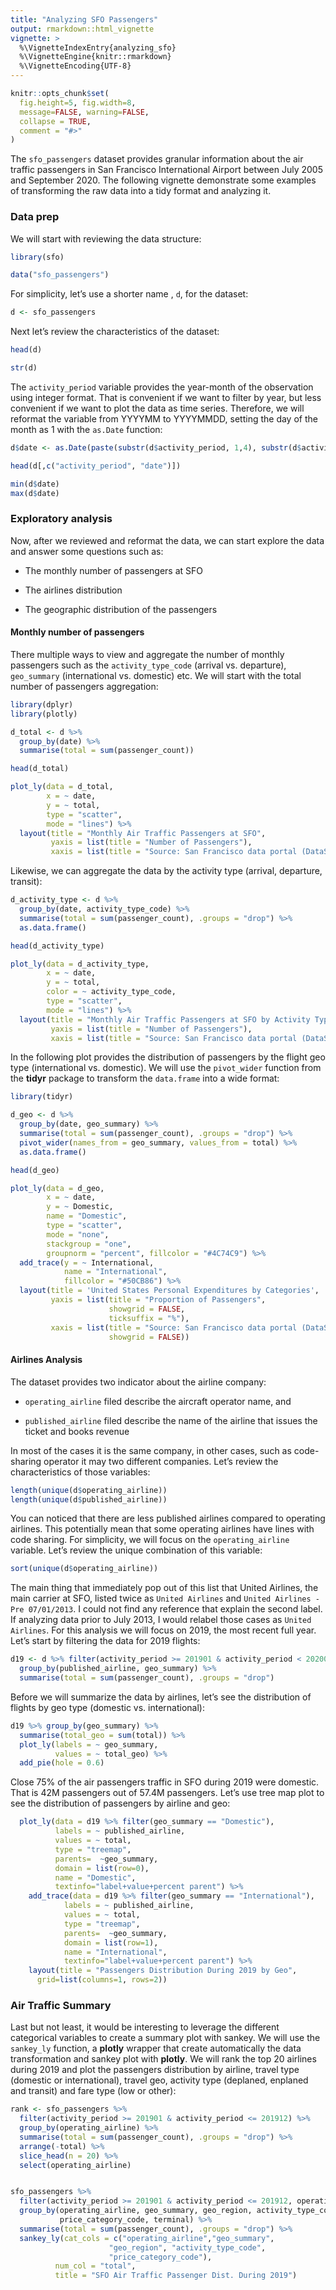 ```yaml
---
title: "Analyzing SFO Passengers"
output: rmarkdown::html_vignette
vignette: >
  %\VignetteIndexEntry{analyzing_sfo}
  %\VignetteEngine{knitr::rmarkdown}
  %\VignetteEncoding{UTF-8}
---
```


```r
knitr::opts_chunk$set(
  fig.height=5, fig.width=8, 
  message=FALSE, warning=FALSE,
  collapse = TRUE,
  comment = "#>"
)
```

The `sfo_passengers` dataset provides granular information about the air traffic passengers in San Francisco International Airport between July 2005 and September 2020. The following vignette demonstrate some examples of transforming the raw data into a tidy format and analyzing it.

### Data prep

We will start with reviewing the data structure:

```r
library(sfo)

data("sfo_passengers")
```

For simplicity, let's use a shorter name , `d`, for the dataset:

```r

d <- sfo_passengers

```

Next let's review the characteristics of the dataset:

```r

head(d)

str(d)

```

The `activity_period` variable provides the year-month of the observation using integer format. That is convenient if we want to filter by year, but less convenient if we want to plot the data as time series. Therefore, we will reformat the variable from YYYYMM to YYYYMMDD, setting the day of the month as 1 with the `as.Date` function:

```r
d$date <- as.Date(paste(substr(d$activity_period, 1,4), substr(d$activity_period, 5,6), "01", sep ="/"))

head(d[,c("activity_period", "date")])

min(d$date)
max(d$date)

```

### Exploratory analysis

Now, after we reviewed and reformat the data, we can start explore the data and answer some questions such as:

-   The monthly number of passengers at SFO

-   The airlines distribution

-   The geographic distribution of the passengers

#### Monthly number of passengers

There multiple ways to view and aggregate the number of monthly passengers such as the `activity_type_code` (arrival vs. departure), `geo_summary` (international vs. domestic) etc. We will start with the total number of passengers aggregation:

```r
library(dplyr)
library(plotly)

d_total <- d %>%
  group_by(date) %>%
  summarise(total = sum(passenger_count))

head(d_total)

plot_ly(data = d_total,
        x = ~ date,
        y = ~ total,
        type = "scatter",
        mode = "lines") %>%
  layout(title = "Monthly Air Traffic Passengers at SFO",
         yaxis = list(title = "Number of Passengers"),
         xaxis = list(title = "Source: San Francisco data portal (DataSF)"))

```

Likewise, we can aggregate the data by the activity type (arrival, departure, transit):

```r

d_activity_type <- d %>%
  group_by(date, activity_type_code) %>%
  summarise(total = sum(passenger_count), .groups = "drop") %>%
  as.data.frame()

head(d_activity_type)

plot_ly(data = d_activity_type,
        x = ~ date,
        y = ~ total,
        color = ~ activity_type_code,
        type = "scatter",
        mode = "lines") %>%
  layout(title = "Monthly Air Traffic Passengers at SFO by Activity Type",
         yaxis = list(title = "Number of Passengers"),
         xaxis = list(title = "Source: San Francisco data portal (DataSF)"))

```

In the following plot provides the distribution of passengers by the flight geo type (international vs. domestic). We will use the `pivot_wider` function from the **tidyr** package to transform the `data.frame` into a wide format:

```r
library(tidyr)

d_geo <- d %>%
  group_by(date, geo_summary) %>%
  summarise(total = sum(passenger_count), .groups = "drop") %>%
  pivot_wider(names_from = geo_summary, values_from = total) %>%
  as.data.frame()

head(d_geo)

plot_ly(data = d_geo, 
        x = ~ date, 
        y = ~ Domestic, 
        name = "Domestic", 
        type = "scatter", 
        mode = "none", 
        stackgroup = "one", 
        groupnorm = "percent", fillcolor = "#4C74C9") %>%
  add_trace(y = ~ International,
            name = "International",
            fillcolor = "#50CB86") %>%
  layout(title = 'United States Personal Expenditures by Categories',
         yaxis = list(title = "Proportion of Passengers", 
                      showgrid = FALSE,
                      ticksuffix = "%"),
         xaxis = list(title = "Source: San Francisco data portal (DataSF)",
                      showgrid = FALSE))


```

#### Airlines Analysis

The dataset provides two indicator about the airline company:

-   `operating_airline` filed describe the aircraft operator name, and

-   `published_airline` filed describe the name of the airline that issues the ticket and books revenue

In most of the cases it is the same company, in other cases, such as code-sharing operator it may two different companies. Let's review the characteristics of those variables:

```r

length(unique(d$operating_airline))
length(unique(d$published_airline))
```

You can noticed that there are less published airlines compared to operating airlines. This potentially mean that some operating airlines have lines with code sharing. For simplicity, we will focus on the `operating_airline` variable. Let's review the unique combination of this variable:

```r
sort(unique(d$operating_airline))

```

The main thing that immediately pop out of this list that United Airlines, the main carrier at SFO, listed twice as `United Airlines` and `United Airlines - Pre 07/01/2013`. I could not find any reference that explain the second label. If analyzing data prior to July 2013, I would relabel those cases as `United Airlines`. For this analysis we will focus on 2019, the most recent full year. Let's start by filtering the data for 2019 flights:

```r

d19 <- d %>% filter(activity_period >= 201901 & activity_period < 202001) %>%
  group_by(published_airline, geo_summary) %>%
  summarise(total = sum(passenger_count), .groups = "drop")

```

Before we will summarize the data by airlines, let's see the distribution of flights by geo type (domestic vs. international):

```r

d19 %>% group_by(geo_summary) %>%
  summarise(total_geo = sum(total)) %>%
  plot_ly(labels = ~ geo_summary,
          values = ~ total_geo) %>%
  add_pie(hole = 0.6)
```

Close 75% of the air passengers traffic in SFO during 2019 were domestic. That is 42M passengers out of 57.4M passengers. Let's use tree map plot to see the distribution of passengers by airline and geo:

```r
  plot_ly(data = d19 %>% filter(geo_summary == "Domestic"),
          labels = ~ published_airline, 
          values = ~ total,
          type = "treemap",
          parents=  ~geo_summary,
          domain = list(row=0),
          name = "Domestic",
          textinfo="label+value+percent parent") %>%
    add_trace(data = d19 %>% filter(geo_summary == "International"),
            labels = ~ published_airline, 
            values = ~ total,
            type = "treemap",
            parents=  ~geo_summary,
            domain = list(row=1),
            name = "International",
            textinfo="label+value+percent parent") %>%
    layout(title = "Passengers Distribution During 2019 by Geo",
      grid=list(columns=1, rows=2))
```

### Air Traffic Summary

Last but not least, it would be interesting to leverage the different categorical variables to create a summary plot with sankey. We will use the `sankey_ly` function, a **plotly** wrapper that create automatically the data transformation and sankey plot with **plotly**. We will rank the top 20 airlines during 2019 and plot the passengers distribution by airline, travel type (domestic or international), travel geo, activity type (deplaned, enplaned and transit) and fare type (low or other):

```r
rank <- sfo_passengers %>%
  filter(activity_period >= 201901 & activity_period <= 201912) %>%
  group_by(operating_airline) %>%
  summarise(total = sum(passenger_count), .groups = "drop") %>%
  arrange(-total) %>%
  slice_head(n = 20) %>%
  select(operating_airline)


sfo_passengers %>%
  filter(activity_period >= 201901 & activity_period <= 201912, operating_airline %in% rank$operating_airline) %>%
  group_by(operating_airline, geo_summary, geo_region, activity_type_code, 
           price_category_code, terminal) %>%
  summarise(total = sum(passenger_count), .groups = "drop") %>%
  sankey_ly(cat_cols = c("operating_airline","geo_summary",
                      "geo_region", "activity_type_code",
                      "price_category_code"),
          num_col = "total",
          title = "SFO Air Traffic Passenger Dist. During 2019")
```
